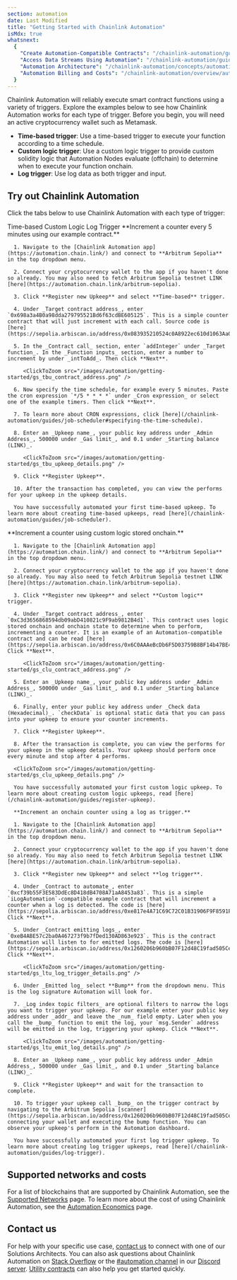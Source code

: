 ```yaml
---
section: automation
date: Last Modified
title: "Getting Started with Chainlink Automation"
isMdx: true
whatsnext:
  {
    "Create Automation-Compatible Contracts": "/chainlink-automation/guides/compatible-contracts",
    "Access Data Streams Using Automation": "/chainlink-automation/guides/streams-lookup",
    "Automation Architecture": "/chainlink-automation/concepts/automation-architecture",
    "Automation Billing and Costs": "/chainlink-automation/overview/automation-economics",
  }
---
```



Chainlink Automation will reliably execute smart contract functions using a variety of triggers. Explore the examples below to see how Chainlink Automation works for each type of trigger. Before you begin, you will need an active cryptocurrency wallet such as Metamask.

- **Time-based trigger**: Use a time-based trigger to execute your function according to a time schedule.
- **Custom logic trigger**: Use a custom logic trigger to provide custom solidity logic that Automation Nodes evaluate (offchain) to determine when to execute your function onchain.
- **Log trigger**: Use log data as both trigger and input.

## Try out Chainlink Automation

Click the tabs below to use Chainlink Automation with each type of trigger:

<Tabs client:visible>
  <Fragment slot="tab.timeBased">Time-based</Fragment>
  <Fragment slot="tab.customLogic">Custom Logic</Fragment>
  <Fragment slot="tab.logTrigger">Log Trigger</Fragment>
  <Fragment slot="panel.timeBased">
      **Increment a counter every 5 minutes using our example contract.**

      1. Navigate to the [Chainlink Automation app](https://automation.chain.link/) and connect to **Arbitrum Sepolia** in the top dropdown menu.

      2. Connect your cryptocurrency wallet to the app if you haven't done so already. You may also need to fetch Arbitrum Sepolia testnet LINK [here](https://automation.chain.link/arbitrum-sepolia).

      3. Click **Register new Upkeep** and select **Time-based** trigger.

      4. Under _Target contract address_, enter `0x698a3a4B0a98dda279795521Bd6f63cdBE605125`. This is a simple counter contract that will just increment with each call. Source code is [here](https://sepolia.arbiscan.io/address/0x083935210524c0A8922ec610d1063Aa0A54d9d70#code).

      5. In the _Contract call_ section, enter `addInteger` under _Target function_. In the _Function inputs_ section, enter a number to increment by under _intToAdd_. Then click **Next**.

         <ClickToZoom src="/images/automation/getting-started/gs_tbu_contract_address.png" />

      6. Now specify the time schedule, for example every 5 minutes. Paste the cron expression `*/5 * * * *` under _Cron expression_ or select one of the example timers. Then click **Next**.

      7. To learn more about CRON expressions, click [here](/chainlink-automation/guides/job-scheduler#specifying-the-time-schedule).

      8. Enter an _Upkeep name_, your public key address under _Admin Address_, 500000 under _Gas limit_, and 0.1 under _Starting balance (LINK)_.

         <ClickToZoom src="/images/automation/getting-started/gs_tbu_upkeep_details.png" />

      9. Click **Register Upkeep**.

      10. After the transaction has completed, you can view the performs for your upkeep in the upkeep details.

      You have successfully automated your first time-based upkeep. To learn more about creating time-based upkeeps, read [here](/chainlink-automation/guides/job-scheduler).

  </Fragment>
  <Fragment slot="panel.customLogic">
      **Increment a counter using custom logic stored onchain.**

      1. Navigate to the [Chainlink Automation app](https://automation.chain.link/) and connect to **Arbitrum Sepolia** in the top dropdown menu.

      2. Connect your cryptocurrency wallet to the app if you haven't done so already. You may also need to fetch Arbitrum Sepolia testnet LINK [here](https://automation.chain.link/arbitrum-sepolia).

      3. Click **Register new Upkeep** and select **Custom logic** trigger.

      4. Under _Target contract address_, enter `0xC3d3656868594db09abD410821c9F9ab9812B4d1`. This contract uses logic stored onchain and onchain state to determine when to perform, incrementing a counter. It is an example of an Automation-compatible contract and can be read [here](https://sepolia.arbiscan.io/address/0x6C0AAAeBcDb6F5D03759B8BF14b47BE491755530#readContract). Click **Next**.

         <ClickToZoom src="/images/automation/getting-started/gs_clu_contract_address.png" />

      5. Enter an _Upkeep name_, your public key address under _Admin Address_, 500000 under _Gas limit_, and 0.1 under _Starting balance (LINK)_.

      6. Finally, enter your public key address under _Check data (Hexadecimal)_. `checkData` is optional static data that you can pass into your upkeep to ensure your counter increments.

      7. Click **Register Upkeep**.

      8. After the transaction is complete, you can view the performs for your upkeep in the upkeep details. Your upkeep should perform once every minute and stop after 4 performs.

      <ClickToZoom src="/images/automation/getting-started/gs_clu_upkeep_details.png" />

      You have successfully automated your first custom logic upkeep. To learn more about creating custom logic upkeeps, read [here](/chainlink-automation/guides/register-upkeep).

  </Fragment>
  <Fragment slot="panel.logTrigger">

      **Increment an onchain counter using a log as trigger.**

      1. Navigate to the [Chainlink Automation app](https://automation.chain.link/) and connect to **Arbitrum Sepolia** in the top dropdown menu.

      2. Connect your cryptocurrency wallet to the app if you haven't done so already. You may also need to fetch Arbitrum Sepolia testnet LINK [here](https://automation.chain.link/arbitrum-sepolia).

      3. Click **Register new Upkeep** and select **log trigger**.

      4. Under _Contract to automate_, enter `0xcf39b55F3E583DdEc8D418dB4708A71aA8453a83`. This is a simple `iLogAutomation`-compatible example contract that will increment a counter when a log is detected. The code is [here](https://sepolia.arbiscan.io/address/0xe817e4A71C69C72C01B31906F9F8591FbaB6b448#code). Click **Next**.

      5. Under _Contract emitting logs_, enter `0xeB4ABE57c2ba0A467273f9b7fDed130AD863e923`. This is the contract Automation will listen to for emitted logs. The code is [here](https://sepolia.arbiscan.io/address/0x1260206b960bB07F12d48C19fad505CeFc071bDd#code). Click **Next**.

         <ClickToZoom src="/images/automation/getting-started/gs_ltu_log_trigger_details.png" />

      6. Under _Emitted log_ select **Bump** from the dropdown menu. This is the log signature Automation will look for.

      7. _Log index topic filters_ are optional filters to narrow the logs you want to trigger your upkeep. For our example enter your public key address under _addr_ and leave the _num_ field empty. Later when you call the _bump_ function to emit the log, your `msg.Sender` address will be emitted in the log, triggering your upkeep. Click **Next**.

         <ClickToZoom src="/images/automation/getting-started/gs_ltu_emit_log_details.png" />

      8. Enter an _Upkeep name_, your public key address under _Admin Address_, 500000 under _Gas limit_, and 0.1 under _Starting balance (LINK)_.

      9. Click **Register Upkeep** and wait for the transaction to complete.

      10. To trigger your upkeep call _bump_ on the trigger contract by navigating to the Arbitrum Sepolia [scanner](https://sepolia.arbiscan.io/address/0x1260206b960bB07F12d48C19fad505CeFc071bDd#writeContract), connecting your wallet and executing the bump function. You can observe your upkeep's perform in the Automation dashboard.

      You have successfully automated your first log trigger upkeep. To learn more about creating log trigger upkeeps, read [here](/chainlink-automation/guides/log-trigger).

  </Fragment>
</Tabs>

## Supported networks and costs

For a list of blockchains that are supported by Chainlink Automation, see the [Supported Networks](/chainlink-automation/overview/supported-networks) page. To learn more about the cost of using Chainlink Automation, see the [Automation Economics](/chainlink-automation/overview/automation-economics) page.

## Contact us

For help with your specific use case, [contact us](https://chain.link/contact?ref_id=Automation) to connect with one of our Solutions Architects. You can also ask questions about Chainlink Automation on [Stack Overflow](https://stackoverflow.com/questions/ask?tags=chainlink) or the [#automation channel](https://discord.com/channels/592041321326182401/821350860302581771) in our [Discord server](https://discord.gg/qj9qarT). [Utility contracts](/chainlink-automation/tutorials/eth-balance) can also help you get started quickly.
